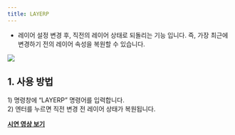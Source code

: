 ```yaml
---
title: LAYERP
---
```



[image1]: ../../../../../assets/images/commands/layerp/image1.png

* 레이어 설정 변경 후, 직전의 레이어 상태로 되돌리는 기능 입니다. 즉, 가장 최근에 변경하기 전의 레이어 속성을 복원할 수 있습니다.

![][image1]

## **1\. 사용 방법**

1\) 명령창에 “LAYERP” 명령어를 입력합니다.  
2\) 엔터를 누르면 직전 변경 전 레이어 상태가 복원됩니다.

[**<Icon name="youtube" class="emoji"/> 시연 영상 보기**](https://youtu.be/83pywJK04h0) 